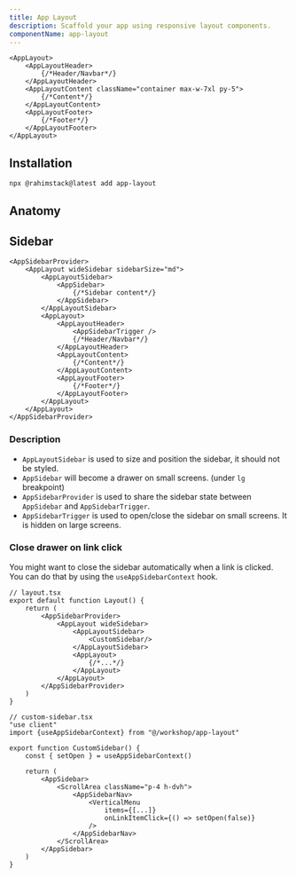 ```yaml
---
title: App Layout
description: Scaffold your app using responsive layout components.
componentName: app-layout
---
```


<ComponentPreview name="app-layout-demo" hideCode />

```tsx
<AppLayout>
    <AppLayoutHeader>
        {/*Header/Navbar*/}
    </AppLayoutHeader>
    <AppLayoutContent className="container max-w-7xl py-5">
        {/*Content*/}
    </AppLayoutContent>
    <AppLayoutFooter>
        {/*Footer*/}
    </AppLayoutFooter>
</AppLayout>
```

## Installation

```bash
npx @rahimstack@latest add app-layout
```


## Anatomy

<ComponentAnatomy name="app-layout" />

## Sidebar

<ComponentPreview name="app-layout-sidebar-demo" hideCode />

```tsx {2,10}
<AppSidebarProvider>
    <AppLayout wideSidebar sidebarSize="md">
        <AppLayoutSidebar>
            <AppSidebar>
                {/*Sidebar content*/}
            </AppSidebar>
        </AppLayoutSidebar>
        <AppLayout>
            <AppLayoutHeader>
                <AppSidebarTrigger />
                {/*Header/Navbar*/}
            </AppLayoutHeader>
            <AppLayoutContent>
                {/*Content*/}
            </AppLayoutContent>
            <AppLayoutFooter>
                {/*Footer*/}
            </AppLayoutFooter>
        </AppLayout>
    </AppLayout>
</AppSidebarProvider>
```

### Description

- `AppLayoutSidebar` is used to size and position the sidebar, it should not be styled.
- `AppSidebar` will become a drawer on small screens. (under `lg` breakpoint)
- `AppSidebarProvider` is used to share the sidebar state between `AppSidebar` and `AppSidebarTrigger`.
- `AppSidebarTrigger` is used to open/close the sidebar on small screens. It is hidden on large screens.


### Close drawer on link click

You might want to close the sidebar automatically when a link is clicked. You can do that by using the `useAppSidebarContext` hook.

```tsx {7,22}
// layout.tsx
export default function Layout() {
    return (
        <AppSidebarProvider>
            <AppLayout wideSidebar>
                <AppLayoutSidebar>
                    <CustomSidebar/>
                </AppLayoutSidebar>
                <AppLayout>
                    {/*...*/}
                </AppLayout>
            </AppLayout>
        </AppSidebarProvider>
    )
}

// custom-sidebar.tsx
"use client"
import {useAppSidebarContext} from "@/workshop/app-layout"

export function CustomSidebar() {
    const { setOpen } = useAppSidebarContext()

    return (
        <AppSidebar>
            <ScrollArea className="p-4 h-dvh">
                <AppSidebarNav>
                    <VerticalMenu
                        items={[...]}
                        onLinkItemClick={() => setOpen(false)}
                    />
                </AppSidebarNav>
            </ScrollArea>
        </AppSidebar>
    )
}
```
